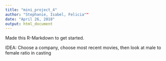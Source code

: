 ```yaml
---
title: "mini_project_4"
author: "Stephanie, Isabel, Felicia""
date: "April 26, 2018"
output: html_document
---
```


Made this R-Markdown to get started.

IDEA: Choose a company, choose most recent movies, then look at male to female ratio in casting 